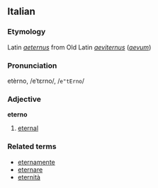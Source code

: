 ==Italian==
===Etymology===
Latin ''[[aeternus]]'' from Old Latin ''[[aeviternus]]'' (''[[aevum]]'')
===Pronunciation===
etèrno, /eˈtɛrno/, /<tt>e"tErno</tt>/
===Adjective===
'''eterno'''

# [[eternal]]

===Related terms===
*[[eternamente]]
*[[eternare]]
*[[eternità]]